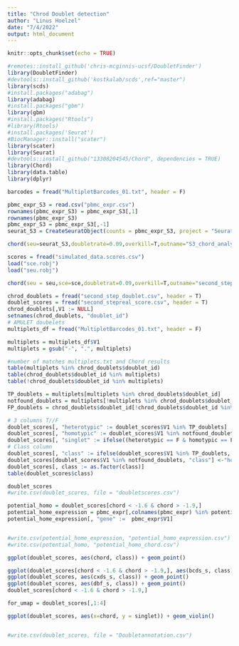 ---
title: "Chrod Doublet detection"
author: "Linus Hoelzel"
date: "7/4/2022"
output: html_document
---

```{r setup, include=FALSE}
knitr::opts_chunk$set(echo = TRUE)
```


```{r libraries, echo = F}
#remotes::install_github('chris-mcginnis-ucsf/DoubletFinder') 
library(DoubletFinder)
#devtools::install_github('kostkalab/scds',ref="master")
library(scds)
#install.packages("adabag")
library(adabag)
#install.packages("gbm")
library(gbm)
#install.packages("Rtools")
#library(Rtools)
#install.packages('Seurat')
#BiocManager::install("scater")
library(scater)
library(Seurat)
#devtools::install_github("13308204545/Chord", dependencies = TRUE) 
library(Chord)
library(data.table)
library(dplyr)
```



```{r Input Data, echo=FALSE}
barcodes = fread("MultipletBarcodes_01.txt", header = F)

pbmc_expr_S3 = read.csv("pbmc_expr.csv")
rownames(pbmc_expr_S3) = pbmc_expr_S3[,1]
rownames(pbmc_expr_S3)
pbmc_expr_S3 = pbmc_expr_S3[,-1]
seurat_S3 = CreateSeuratObject(counts = pbmc_expr_S3, project = "Seurat_S3")

chord(seu=seurat_S3,doubletrate=0.09,overkill=T,outname="S3_chord_analysis")

```

```{r second Chord step, echo=FALSE}
scores = fread("simulated_data.scores.csv")
load("sce.robj")
load("seu.robj")

chord(seu = seu,sce=sce,doubletrat=0.09,overkill=T,outname="second_step")
```


```{r Results and 3-class annotation, echo=FALSE}
chrod_doublets = fread("second_step_doublet.csv", header = T)
doublet_scores = fread("second_stepreal_score.csv", header = T)
chrod_doublets[,V1 := NULL]
setnames(chrod_doublets, "doublet_id")
# AMULET doubelets
multiplets_df = fread("MultipletBarcodes_01.txt", header = F)

multiplets = multiplets_df$V1
multiplets = gsub("-", ".", multiplets)

#number of matches multiplets.txt and Chord results
table(multiplets %in% chrod_doublets$doublet_id)
table(chrod_doublets$doublet_id %in% multiplets)
table(!chrod_doublets$doublet_id %in% multiplets)

TP_doublets = multiplets[multiplets %in% chrod_doublets$doublet_id]
notfound_doublets = multiplets[!multiplets %in% chrod_doublets$doublet_id]
FP_doublets = chrod_doublets$doublet_id[!chrod_doublets$doublet_id %in% multiplets]

# 3 columns T//F
doublet_scores[, "heterotypic" := doublet_scores$V1 %in% TP_doublets]
doublet_scores[, "homotypic" := doublet_scores$V1 %in% notfound_doublets]
doublet_scores[, "singlet" := ifelse((heterotypic == F & homotypic == F), TRUE, FALSE)]
# Class column
doublet_scores[, "class" := ifelse(doublet_scores$V1 %in% TP_doublets, "heterotypic", "singlet")]
doublet_scores[doublet_scores$V1 %in% notfound_doublets, "class"] <-"homotypic"
doublet_scores[, class := as.factor(class)]
table(doublet_scores$class)

doublet_scores
#write.csv(doublet_scores, file = "doubletscores.csv")

potential_homo = doublet_scores[chord < -1.6 & chord > -1.9,]
potential_home_expression = pbmc_expr[,colnames(pbmc_expr) %in% potential_homo$V1, with=F]
potential_home_expression[, "gene" :=  pbmc_expr$V1]


#write.csv(potential_home_expression, "potential_homo_expression.csv")
#write.csv(potential_homo, "potential_homo_chord.csv")

```



```{r exploratory analyses, echo=FALSE}
ggplot(doublet_scores, aes(chord, class)) + geom_point()

ggplot(doublet_scores[chord < -1.6 & chord > -1.9,], aes(bcds_s, class)) + geom_point()
ggplot(doublet_scores, aes(cxds_s, class)) + geom_point()
ggplot(doublet_scores, aes(dbf_s, class)) + geom_point()
doublet_scores[chord < -1.6 & chord > -1.9,]

for_umap = doublet_scores[,1:4]

ggplot(doublet_scores, aes(x=chord, y = singlet)) + geom_violin()


#write.csv(doublet_scores, file = "Doubletannotation.csv")

```


